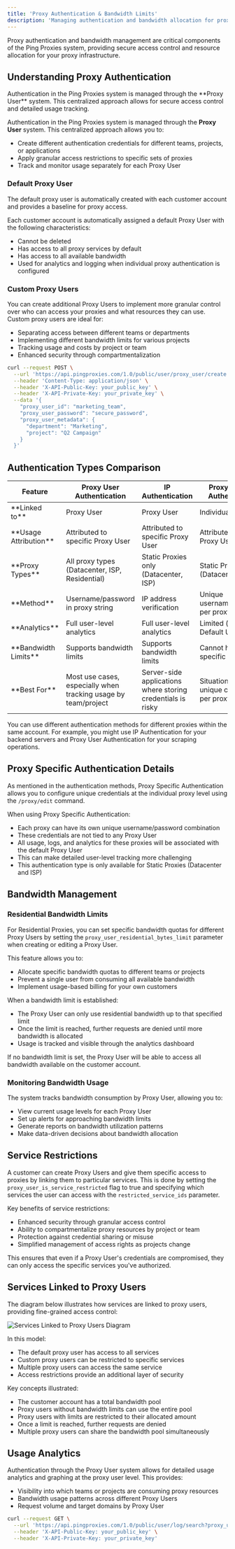 ```yaml
---
title: 'Proxy Authentication & Bandwidth Limits'
description: 'Managing authentication and bandwidth allocation for proxies through the API'
---
```


Proxy authentication and bandwidth management are critical components of the Ping Proxies system, providing secure access control and resource allocation for your proxy infrastructure.

## Understanding Proxy Authentication

<Info>
  Authentication in the Ping Proxies system is managed through the **Proxy User** system. This centralized approach allows for secure access control and detailed usage tracking.
</Info>

Authentication in the Ping Proxies system is managed through the **Proxy User** system. This centralized approach allows you to:

- Create different authentication credentials for different teams, projects, or applications
- Apply granular access restrictions to specific sets of proxies
- Track and monitor usage separately for each Proxy User

### Default Proxy User

<Tip>
  The default proxy user is automatically created with each customer account and provides a baseline for proxy access.
</Tip>

Each customer account is automatically assigned a default Proxy User with the following characteristics:

- Cannot be deleted
- Has access to all proxy services by default
- Has access to all available bandwidth
- Used for analytics and logging when individual proxy authentication is configured

### Custom Proxy Users

You can create additional Proxy Users to implement more granular control over who can access your proxies and what resources they can use. Custom proxy users are ideal for:

- Separating access between different teams or departments
- Implementing different bandwidth limits for various projects
- Tracking usage and costs by project or team
- Enhanced security through compartmentalization

```bash
curl --request POST \
  --url 'https://api.pingproxies.com/1.0/public/user/proxy_user/create' \
  --header 'Content-Type: application/json' \
  --header 'X-API-Public-Key: your_public_key' \
  --header 'X-API-Private-Key: your_private_key' \
  --data '{
    "proxy_user_id": "marketing_team",
    "proxy_user_password": "secure_password",
    "proxy_user_metadata": {
      "department": "Marketing",
      "project": "Q2 Campaign"
    }
  }'
```

## Authentication Types Comparison

<Tabs>
  <Tab title="Comparison Table">
    <table>
      <thead>
        <tr>
          <th>Feature</th>
          <th>Proxy User Authentication</th>
          <th>IP Authentication</th>
          <th>Proxy Specific Authentication</th>
        </tr>
      </thead>
      <tbody>
        <tr>
          <td>**Linked to**</td>
          <td>Proxy User</td>
          <td>Proxy User</td>
          <td>Individual Proxy</td>
        </tr>
        <tr>
          <td>**Usage Attribution**</td>
          <td>Attributed to specific Proxy User</td>
          <td>Attributed to specific Proxy User</td>
          <td>Attributed to Default Proxy User</td>
        </tr>
        <tr>
          <td>**Proxy Types**</td>
          <td>All proxy types (Datacenter, ISP, Residential)</td>
          <td>Static Proxies only (Datacenter, ISP)</td>
          <td>Static Proxies only (Datacenter, ISP)</td>
        </tr>
        <tr>
          <td>**Method**</td>
          <td>Username/password in proxy string</td>
          <td>IP address verification</td>
          <td>Unique username/password per proxy</td>
        </tr>
        <tr>
          <td>**Analytics**</td>
          <td>Full user-level analytics</td>
          <td>Full user-level analytics</td>
          <td>Limited (only at Default User level)</td>
        </tr>
        <tr>
          <td>**Bandwidth Limits**</td>
          <td>Supports bandwidth limits</td>
          <td>Supports bandwidth limits</td>
          <td>Cannot have specific limits</td>
        </tr>
        <tr>
          <td>**Best For**</td>
          <td>Most use cases, especially when tracking usage by team/project</td>
          <td>Server-side applications where storing credentials is risky</td>
          <td>Situations requiring unique credentials per proxy</td>
        </tr>
      </tbody>
    </table>
  </Tab>
</Tabs>

<Note>
  You can use different authentication methods for different proxies within the same account. For example, you might use IP Authentication for your backend servers and Proxy User Authentication for your scraping operations.
</Note>

## Proxy Specific Authentication Details

As mentioned in the authentication methods, Proxy Specific Authentication allows you to configure unique credentials at the individual proxy level using the `/proxy/edit` command.

When using Proxy Specific Authentication:

- Each proxy can have its own unique username/password combination
- These credentials are not tied to any Proxy User
- All usage, logs, and analytics for these proxies will be associated with the default Proxy User
- This can make detailed user-level tracking more challenging
- This authentication type is only available for Static Proxies (Datacenter and ISP)

## Bandwidth Management

### Residential Bandwidth Limits

For Residential Proxies, you can set specific bandwidth quotas for different Proxy Users by setting the `proxy_user_residential_bytes_limit` parameter when creating or editing a Proxy User.

This feature allows you to:
- Allocate specific bandwidth quotas to different teams or projects
- Prevent a single user from consuming all available bandwidth
- Implement usage-based billing for your own customers

When a bandwidth limit is established:
- The Proxy User can only use residential bandwidth up to that specified limit
- Once the limit is reached, further requests are denied until more bandwidth is allocated
- Usage is tracked and visible through the analytics dashboard

If no bandwidth limit is set, the Proxy User will be able to access all bandwidth available on the customer account.

### Monitoring Bandwidth Usage

The system tracks bandwidth consumption by Proxy User, allowing you to:
- View current usage levels for each Proxy User
- Set up alerts for approaching bandwidth limits
- Generate reports on bandwidth utilization patterns
- Make data-driven decisions about bandwidth allocation

## Service Restrictions

A customer can create Proxy Users and give them specific access to proxies by linking them to particular services. This is done by setting the `proxy_user_is_service_restricted` flag to true and specifying which services the user can access with the `restricted_service_ids` parameter.

Key benefits of service restrictions:
- Enhanced security through granular access control
- Ability to compartmentalize proxy resources by project or team
- Protection against credential sharing or misuse
- Simplified management of access rights as projects change

This ensures that even if a Proxy User's credentials are compromised, they can only access the specific services you've authorized.

## Services Linked to Proxy Users

The diagram below illustrates how services are linked to proxy users, providing fine-grained access control:

<img src="/images/access-control-diagram.svg" alt="Services Linked to Proxy Users Diagram" />

In this model:
- The default proxy user has access to all services
- Custom proxy users can be restricted to specific services
- Multiple proxy users can access the same service
- Access restrictions provide an additional layer of security

Key concepts illustrated:
- The customer account has a total bandwidth pool
- Proxy users without bandwidth limits can use the entire pool
- Proxy users with limits are restricted to their allocated amount
- Once a limit is reached, further requests are denied
- Multiple proxy users can share the bandwidth pool simultaneously

## Usage Analytics

Authentication through the Proxy User system allows for detailed usage analytics and graphing at the proxy user level. This provides:

- Visibility into which teams or projects are consuming proxy resources
- Bandwidth usage patterns across different Proxy Users
- Request volume and target domains by Proxy User

```bash
curl --request GET \
  --url 'https://api.pingproxies.com/1.0/public/user/log/search?proxy_user_id=marketing_team' \
  --header 'X-API-Public-Key: your_public_key' \
  --header 'X-API-Private-Key: your_private_key'
```